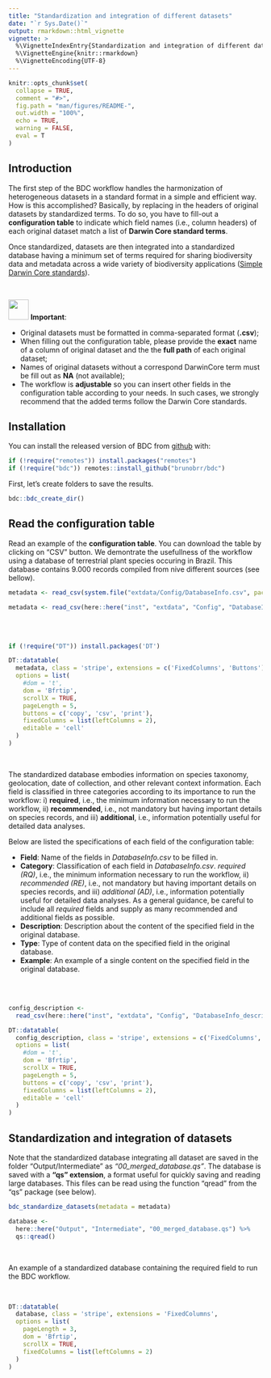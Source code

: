 ```yaml
---
title: "Standardization and integration of different datasets"
date: "`r Sys.Date()`"
output: rmarkdown::html_vignette
vignette: >
  %\VignetteIndexEntry{Standardization and integration of different datasets}
  %\VignetteEngine{knitr::rmarkdown}
  %\VignetteEncoding{UTF-8}
---
```


```r
knitr::opts_chunk$set(
  collapse = TRUE,
  comment = "#>",
  fig.path = "man/figures/README-",
  out.width = "100%",
  echo = TRUE,
  warning = FALSE,
  eval = T
)
```

## Introduction

The first step of the BDC workflow handles the harmonization of heterogeneous datasets in a standard format in a simple and efficient way. How is this accomplished? Basically, by replacing in the headers of original datasets by standardized terms. To do so, you have to fill-out a **configuration table** to indicate which field names (i.e., column headers) of each original dataset match a list of **Darwin Core standard terms**.

Once standardized, datasets are then integrated into a standardized database having a minimum set of terms required for sharing biodiversity data and metadata across a wide variety of biodiversity applications ([Simple Darwin Core standards](https://dwc.tdwg.org/terms/)).

<br/>

<img src="https://img.icons8.com/windows/96/000000/box-important--v1.png" width="40"/> **Important**:

-   Original datasets must be formatted in comma-separated format (**.csv**);
-   When filling out the configuration table, please provide the **exact** name of a column of original dataset and the the **full path** of each original dataset;
-   Names of original datasets without a correspond DarwinCore term must be fill out as **NA** (not available);
-   The workflow is **adjustable** so you can insert other fields in the configuration table according to your needs. In such cases, we strongly recommend that the added terms follow the Darwin Core standards.

## Installation

You can install the released version of BDC from [github](https://github.com/brunobrr/bdc) with:

```r
if (!require("remotes")) install.packages("remotes")
if (!require("bdc")) remotes::install_github("brunobrr/bdc")
```

First, let's create folders to save the results.

```r
bdc::bdc_create_dir()
```

## Read the configuration table

Read an example of the **configuration table**. You can download the table by clicking on "CSV" button. We demontrate the usefullness of the workflow using a database of terrestrial plant species occuring in Brazil. This database contains 9.000 records compiled from nive different sources (see bellow).

```r
metadata <- read_csv(system.file("extdata/Config/DatabaseInfo.csv", package = "bdc"))
```

```r
metadata <- read_csv(here::here("inst", "extdata", "Config", "DatabaseInfo.csv"))
```

<br/> <br/>

```r
if (!require("DT")) install.packages('DT')

DT::datatable(
  metadata, class = 'stripe', extensions = c('FixedColumns', 'Buttons'),
  options = list(
    #dom = 't',
    dom = 'Bfrtip',
    scrollX = TRUE,
    pageLength = 5,
    buttons = c('copy', 'csv', 'print'),
    fixedColumns = list(leftColumns = 2),
    editable = 'cell'
  )
)
```

<br/>

The standardized database embodies information on species taxonomy, geolocation, date of collection, and other relevant context information. Each field is classified in three categories according to its importance to run the workflow: i) **required**, i.e., the minimum information necessary to run the workflow, ii) **recommended**, i.e., not mandatory but having important details on species records, and iii) **additional**, i.e., information potentially useful for detailed data analyses.

Below are listed the specifications of each field of the configuration table:

-   **Field**: Name of the fields in *DatabaseInfo.csv* to be filled in.
-   **Category**: Classification of each field in *DatabaseInfo.csv*. *required (RQ)*, i.e., the minimum information necessary to run the workflow, ii) *recommended (RE)*, i.e., not mandatory but having important details on species records, and iii) *additional (AD)*, i.e., information potentially useful for detailed data analyses. As a general guidance, be careful to include all *required* fields and supply as many recommended and additional fields as possible.
-   **Description**: Description about the content of the specified field in the original database.
-   **Type**: Type of content data on the specified field in the original database.
-   **Example**: An example of a single content on the specified field in the original database.

<br/> <br/>

```r
config_description <-
  read_csv(here::here("inst", "extdata", "Config", "DatabaseInfo_description.csv"))

DT::datatable(
  config_description, class = 'stripe', extensions = c('FixedColumns', 'Buttons'),
  options = list(
    #dom = 't',
    dom = 'Bfrtip',
    scrollX = TRUE,
    pageLength = 5,
    buttons = c('copy', 'csv', 'print'),
    fixedColumns = list(leftColumns = 2),
    editable = 'cell'
  )
)
```

## Standardization and integration of datasets

Note that the standardized database integrating all dataset are saved in the folder "Output/Intermediate" as *"00_merged_database.qs"*. The database is saved with a **"qs" extension**, a format useful for quickly saving and reading large databases. This files can be read using the function "qread" from the "qs" package (see below).

```r
bdc_standardize_datasets(metadata = metadata)
```

```r
database <-
  here::here("Output", "Intermediate", "00_merged_database.qs") %>%
  qs::qread()
```

<br/>

An example of a standardized database containing the required field to run the BDC workflow.

<br/>

```r
DT::datatable(
  database, class = 'stripe', extensions = 'FixedColumns',
  options = list(
    pageLength = 3,
    dom = 'Bfrtip',
    scrollX = TRUE,
    fixedColumns = list(leftColumns = 2)
  )
)
```
